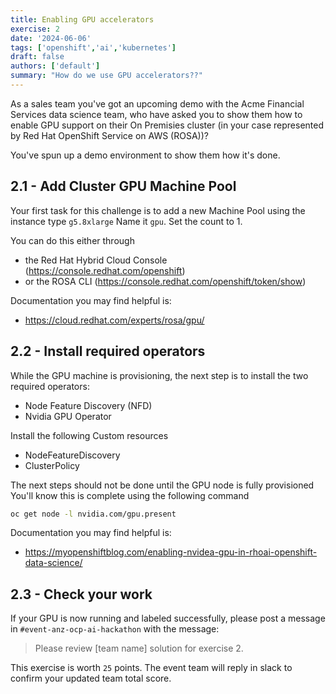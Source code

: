 ```yaml
---
title: Enabling GPU accelerators
exercise: 2
date: '2024-06-06'
tags: ['openshift','ai','kubernetes']
draft: false
authors: ['default']
summary: "How do we use GPU accelerators??"
---
```


As a sales team you've got an upcoming demo with the Acme Financial Services data science team, who have asked you to show them how to enable GPU support on their On Premisies cluster (in your case represented by Red Hat OpenShift Service on AWS (ROSA))?

You've spun up a demo environment to show them how it's done.

## 2.1 - Add Cluster GPU Machine Pool
Your first task for this challenge is to add a new Machine Pool using the instance type `g5.8xlarge`
Name it `gpu`. Set the count to 1.

You can do this either through 
- the Red Hat Hybrid Cloud Console (https://console.redhat.com/openshift)
- or the ROSA CLI (https://console.redhat.com/openshift/token/show)


Documentation you may find helpful is:
- https://cloud.redhat.com/experts/rosa/gpu/


## 2.2 - Install required operators

While the GPU machine is provisioning, the next step is to install the two required operators:
- Node Feature Discovery (NFD)
- Nvidia GPU Operator

Install the following Custom resources
- NodeFeatureDiscovery
- ClusterPolicy

The next steps should not be done until the GPU node is fully provisioned 
You'll know this is complete using the following command
```bash
oc get node -l nvidia.com/gpu.present
```

Documentation you may find helpful is:
- https://myopenshiftblog.com/enabling-nvidea-gpu-in-rhoai-openshift-data-science/



## 2.3 - Check your work

If your GPU is now running and labeled successfully, please post a message in `#event-anz-ocp-ai-hackathon` with the message:

> Please review [team name] solution for exercise 2.

This exercise is worth `25` points. The event team will reply in slack to confirm your updated team total score.
